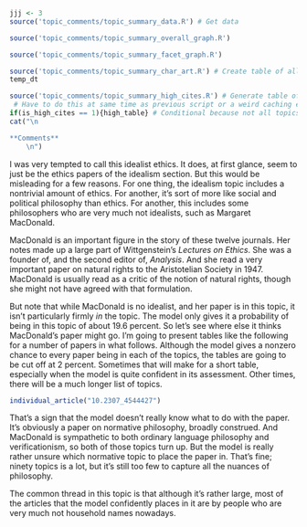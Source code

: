 ```r
jjj <- 3
source('topic_comments/topic_summary_data.R') # Get data
```

```r
source('topic_comments/topic_summary_overall_graph.R')
```

```r
source('topic_comments/topic_summary_facet_graph.R')
```

```r
source('topic_comments/topic_summary_char_art.R') # Create table of all articles in topic
temp_dt
```

```r
source('topic_comments/topic_summary_high_cites.R') # Generate table of highly cited articles. 
 # Have to do this at same time as previous script or a weird caching error occurs.
if(is_high_cites == 1){high_table} # Conditional because not all topics have high cites
cat("\n

**Comments**
	\n")
```

I was very tempted to call this idealist ethics. It does, at first glance, seem to just be the ethics papers of the idealism section. But this would be misleading for a few reasons. For one thing, the idealism topic includes a nontrivial amount of ethics. For another, it's sort of more like social and political philosophy than ethics. For another, this includes some philosophers who are very much not idealists, such as Margaret MacDonald.

MacDonald is an important figure in the story of these twelve journals. Her notes made up a large part of Wittgenstein's _Lectures on Ethics_. She was a founder of, and the second editor of, _Analysis_. And she read a very important paper on natural rights to the Aristotelian Society in 1947. MacDonald is usually read as a critic of the notion of natural rights, though she might not have agreed with that formulation.

But note that while MacDonald is no idealist, and her paper is in this topic, it isn't particularly firmly _in_ the topic. The model only gives it a probability of being in this topic of about 19.6 percent. So let's see where else it thinks MacDonald's paper might go. I'm going to present tables like the following for a number of papers in what follows. Although the model gives a nonzero chance to every paper being in each of the topics, the tables are going to be cut off at 2 percent. Sometimes that will make for a short table, especially when the model is quite confident in its assessment. Other times, there will be a much longer list of topics.

```r
individual_article("10.2307_4544427")
```

That's a sign that the model doesn't really know what to do with the paper. It's obviously a paper on normative philosophy, broadly construed. And MacDonald is sympathetic to both ordinary language philosophy and verificationism, so both of those topics turn up. But the model is really rather unsure which normative topic to place the paper in. That's fine; ninety topics is a lot, but it's still too few to capture all the nuances of philosophy.

The common thread in this topic is that although it's rather large, most of the articles that the model confidently places in it are by people who are very much not household names nowadays. 